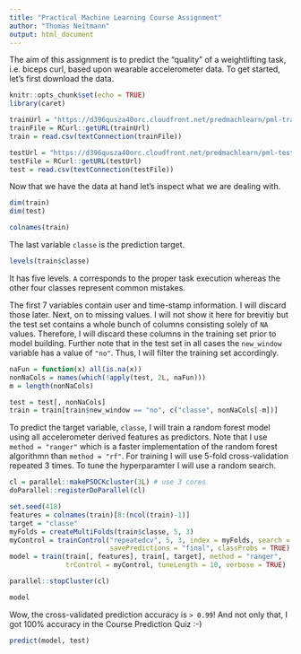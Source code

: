 ```yaml
---
title: "Practical Machine Learning Course Assignment"
author: "Thomas Neitmann"
output: html_document
---
```


The aim of this assignment is to predict the "quality" of a weightlifting task, i.e. biceps curl, based upon wearable accelerometer data. To get started, let's first download the data.

```r
knitr::opts_chunk$set(echo = TRUE)
library(caret)
```

```r
trainUrl = "https://d396qusza40orc.cloudfront.net/predmachlearn/pml-training.csv"
trainFile = RCurl::getURL(trainUrl)
train = read.csv(textConnection(trainFile))

testUrl = "https://d396qusza40orc.cloudfront.net/predmachlearn/pml-testing.csv"
testFile = RCurl::getURL(testUrl)
test = read.csv(textConnection(testFile))
```

Now that we have the data at hand let's inspect what we are dealing with.

```r
dim(train)
dim(test)
```

```r
colnames(train)
```

The last variable `classe` is the prediction target.

```r
levels(train$classe)
```
It has five levels. `A` corresponds to the proper task execution whereas the other four classes represent common mistakes.

The first 7 variables contain user and time-stamp information. I will discard those later. Next, on to missing values. I will not show it here for brevitiy but the test set contains a whole bunch of columns consisting solely of `NA` values. Therefore, I will discard these columns in the training set prior to model building. Further note that in the test set in all cases the `new_window` variable has a value of `"no"`. Thus, I will filter the training set accordingly.

```r
naFun = function(x) all(is.na(x))
nonNaCols = names(which(!apply(test, 2L, naFun)))
m = length(nonNaCols)

test = test[, nonNaCols]
train = train[train$new_window == "no", c("classe", nonNaCols[-m])]
```

To predict the target variable, `classe`, I will train a random forest model using all accelerometer derived features as predictors. Note that I use `method = "ranger"` which is a faster implementation of the random forest algorithmn than `method = "rf"`. For training I will use 5-fold cross-validation repeated 3 times. To tune the hyperparamter I will use a random search.

```r
cl = parallel::makePSOCKcluster(3L) # use 3 cores
doParallel::registerDoParallel(cl)

set.seed(418)
features = colnames(train)[8:(ncol(train)-1)]
target = "classe"
myFolds = createMultiFolds(train$classe, 5, 3)
myControl = trainControl("repeatedcv", 5, 3, index = myFolds, search = "random",
                         savePredictions = "final", classProbs = TRUE)
model = train(train[, features], train[, target], method = "ranger",
              trControl = myControl, tuneLength = 10, verbose = TRUE)

parallel::stopCluster(cl)

model
```

Wow, the cross-validated prediction accuracy is `> 0.99`! And not only that, I got 100% accuracy in the Course Prediction Quiz :-)

```r
predict(model, test)
```
